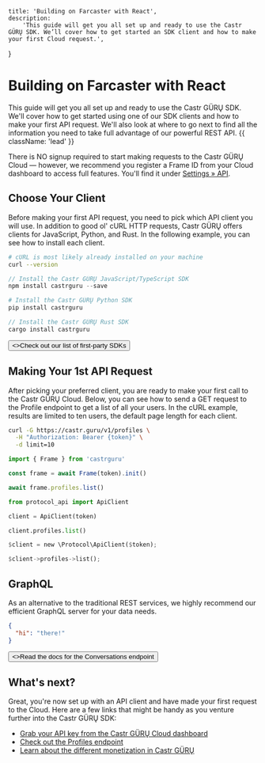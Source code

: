     title: 'Building on Farcaster with React',
    description:
        'This guide will get you all set up and ready to use the Castr GÜRŲ SDK. We’ll cover how to get started an SDK client and how to make your first Cloud request.',
}

# Building on Farcaster with React

This guide will get you all set up and ready to use the Castr GÜRŲ SDK.
We'll cover how to get started using one of our SDK clients and how to make your first API request.
We'll also look at where to go next to find all the information you need to take full advantage of our powerful REST API. {{ className: 'lead' }}

<Note>

There is NO signup required to start making requests to the Castr GÜRŲ Cloud
— however, we recommend you register a Frame ID from your Cloud dashboard to access full features.
You'll find it under [Settings &raquo; API](#).

</Note>


## Choose Your Client

Before making your first API request, you need to pick which API client you will use.
In addition to good ol' cURL HTTP requests, Castr GÜRŲ offers clients for JavaScript, Python, and Rust.
In the following example, you can see how to install each client.

<CodeGroup>

```bash {{ title: 'cURL' }}
# cURL is most likely already installed on your machine
curl --version
```

```js {{ language: 'js', title: 'JavaScript/TypeScript' }}
// Install the Castr GÜRŲ JavaScript/TypeScript SDK
npm install castrguru --save
```

```python {{ language: 'python' }}
# Install the Castr GÜRŲ Python SDK
pip install castrguru
```

```rust {{ title: 'Rust' }}
// Install the Castr GÜRŲ Rust SDK
cargo install castrguru
```

</CodeGroup>

<div className="not-prose">
    <Button href="/sdks" variant="text" arrow="right">
        <>Check out our list of first-party SDKs</>
    </Button>
</div>


## Making Your 1st API Request

After picking your preferred client, you are ready to make your first call to the Castr GÜRŲ Cloud.
Below, you can see how to send a GET request to the Profile endpoint to get a list of all your users.
In the cURL example, results are limited to ten users, the default page length for each client.

<CodeGroup tag="GET" label="/v1/profiles">

```bash {{ title: 'cURL' }}
curl -G https://castr.guru/v1/profiles \
  -H "Authorization: Bearer {token}" \
  -d limit=10
```

```js {{ language: 'js', title: 'JavaScript/TypeScript' }}
import { Frame } from 'castrguru'

const frame = await Frame(token).init()

await frame.profiles.list()
```

```python
from protocol_api import ApiClient

client = ApiClient(token)

client.profiles.list()
```

```rust {{ title: 'Rust' }}
$client = new \Protocol\ApiClient($token);

$client->profiles->list();
```

</CodeGroup>

## GraphQL

As an alternative to the traditional REST services, we highly recommend our efficient GraphQL server for your data needs.

<CodeGroup tag="WEBSOCKET" label="/graphql">

```json
{
  "hi": "there!"
}
```

</CodeGroup>

<div className="not-prose">
    <Button href="/conversations" variant="text" arrow="right">
        <>Read the docs for the Conversations endpoint</>
    </Button>
</div>

## What's next?

Great, you're now set up with an API client and have made your first request to the Cloud.
Here are a few links that might be handy as you venture further into the Castr GÜRŲ SDK:

- [Grab your API key from the Castr GÜRŲ Cloud dashboard](#)
- [Check out the Profiles endpoint](/profiles)
- [Learn about the different monetization in Castr GÜRŲ](/monetize)
